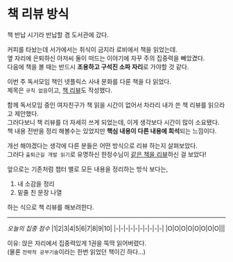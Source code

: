 
# 책 리뷰 방식 
 
<Authors date="2022년 11월 03일(목)">
  <Author name="김영찬" link="https://twitter.com/shuding_" />
</Authors>

책 반납 시기라 반납할 겸 도서관에 갔다.

커피를 타놨는데 서가에서는 취식이 금지라 로비에서 책을 읽었는데.  
옆 자리에 은퇴하신 아저씨 둘이 떠드는 이야기에 자꾸 주의 집중력을 빼았겼다.  
다음에 책을 볼 때는 반드시 **조용하고 구석진 소파 자리**로 가야할 것 같다.

이번 주 독서모임 책인 넷플릭스 사내 문화를 다룬 책을 다 읽었다.  
제목은 `규칙 없음`이고, [책 리뷰](../knowldege/books/no-rules-rules)도 작성했다.

함께 독서모임 중인 여자친구가 책 읽을 시간이 없어서 차라리 내가 쓴 책 리뷰를 읽으라고 제안했다.  
그러다보니 책 리뷰를 더 자세히 쓰게 되었는데, 이게 생각보다 시간이 많이 소요됐다.  
책 내용 전반을 정리 해볼수는 있었지만 **핵심 내용이 다른 내용에 희석**되는 느낌이다.

개선 해야겠다는 생각에 다른 분들은 어떤 방식으로 리뷰 하는지 살펴보았다.  
그러다 `출퇴근길 개발 읽기`로 유명하신 한정수님이 [같은 책을 리뷰](https://ryan-han.com/post/review/no_rules_rules/)하신 걸 보았다!

앞으로는 기존처럼 챕터 별로 모든 내용을 정리하는 방식 보다는,  
1. 내 소감을 정리
2. 밑줄 친 문장 나열

하는 식으로 책 리뷰를 해보려한다.
- - -
*오늘의 집중 점수*
|1|2|3|4|5|6|7|8|9|10|
|-|-|-|-|-|-|-|-|-|-|
|O|O|O|O|O|O|O|O|||

이유: 앉은 자리에서 집중력있게 1권을 뚝딱 읽어버렸다.  
(물론 `전략적 공부기술`이라는 한번 읽었던 책이긴 하다...)


